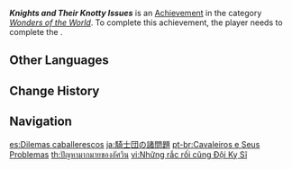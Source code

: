 {{Achievement Infobox
|id           = 84007
|order id     = 4008
|category     = Wonders of the World
|description  = Fail to borrow the [[Holy Lyre der Himmel|Holy Relic]]... but learn of the Knights' dilemma.
|requirements = Complete ''[[Wild Escape]].''
|primogems    = 5
|tracking     = 
|hidden       = 1
|quest        = For a Tomorrow Without Tears
|type         = Quest
}}
'''''Knights and Their Knotty Issues''''' is an [[Achievement]] in the category ''[[Wonders of the World]]''. To complete this achievement, the player needs to complete the {{Quest|Wild Escape}}.
<!--
==Trivia==

==Video Guides==
{{EVT
|video1   = 
|caption1 = 
}}
-->
==Other Languages==
{{Other Languages
|en      = Knights and Their Knotty Issues
|zhs     = 骑士团的诸多麻烦
|zhs_rm  = Qíshì-tuán de Zhūduō Máfán
|zht     = 騎士團的諸多麻煩
|zht_rm  = Qíshì-tuán de Zhūduō Máfán
|zh_tl   = The Knights and Their Many Troublesome Matters
|ja      = 騎士団の諸問題
|ja_rm   = Kishi-dan no Shomondai
|ja_tl   = Knights' Various Problems
|ko      = 기사단의 골칫거리
|ko_rm   = Gisa-dan-ui Golchitkkeori
|ko_tl   = Knights Trouble
|es      = Dilemas caballerescos
|es_tl   = Knightly Dilemmas
|fr      = Le «&nbsp;problème&nbsp;» de l'Ordre de Favonius
|fr_tl   = Favonius Order's "Problem"
|ru      = Рыцари и их проблемы
|ru_tl   = Knights and Their Problems
|th      = ปัญหามากมายของอัศวิน
|th_rm   = Panha Makmai khong Atsawin
|th_tl   = 
|vi      = Những rắc rối cũng Đội Kỵ Sĩ
|vi_tl   = 
|de      = Die Ärgernisse des Ordens
|de_tl   = The Annoyances of the Order
|id      = Permasalahan Para Knight
|id_tl   = Problem of the Knights
|pt      = Cavaleiros e Seus Problemas
|pt_tl   = 
|tr      = Şövalyeler ve Karmakarışık Sorunları
|tr_tl   = Knights and Embroiled Issues
|it      = Dilemmi cavallereschi
|it_tl   = 
}}

==Change History==
{{Change History|1.0}}
<!--
==References==
{{Reflist}}
-->
==Navigation==
{{Achievement Navbox|Wonders of the World|Quest}}

[[es:Dilemas caballerescos]]
[[ja:騎士団の諸問題]]
[[pt-br:Cavaleiros e Seus Problemas]]
[[th:ปัญหามากมายของอัศวิน]]
[[vi:Những rắc rối cũng Đội Kỵ Sĩ]]